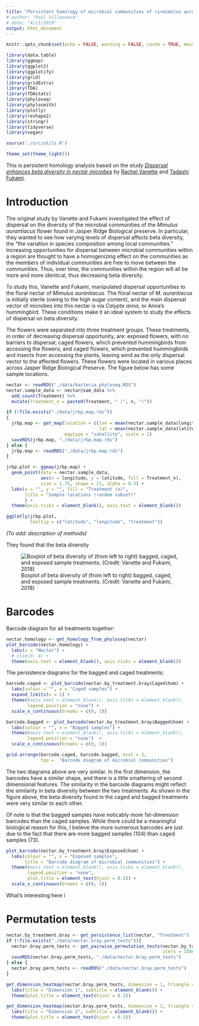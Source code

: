 ```yaml
---
title: "Persistent homology of microbial communities of <i>mimulus aurantiacus</i>"
# author: "Paul Villanueva"
# date: "4/11/2019"
output: html_document
---
```


```r
knitr::opts_chunk$set(echo = FALSE, warning = FALSE, cache = TRUE, message = FALSE)
```

```r
library(data.table)
library(ggmap)
library(ggplot2)
library(ggplotify)
library(grid)
library(gridExtra)
library(TDA)
library(TDAstats)
library(phyloseq)
library(phylosmith)
library(plotly)
library(reshape2)
library(stringr)
library(tidyverse)
library(vegan)

source('./src/utils.R')

theme_set(theme_light())

```

This is persistent homology analysis based on the study [*Dispersal enhances beta diversity in nectar microbes*](https://www.ncbi.nlm.nih.gov/pubmed/28597955) by [Rachel Vanette](http://entomology.ucdavis.edu/Faculty/Rachel_Vannette/) and [Tadashi Fukami](https://web.stanford.edu/~fukamit/). 

# Introduction

The original study by Vanette and Fukami investigated the effect of dispersal on the diversity of the microbial communities of the *Mimulus aurantiacus* flower found in Jasper Ridge Biological preserve. In particular, they wanted to see how varying levels of dispersal affects beta diversity, the "the variation in species composition among local communities." Increasing opportunities for dispersal between microbial communities within a region are thought to have a homogenizing effect on the communities as the members of individual communities are free to move between the communities. Thus, over time, the communities within the region will all be more and more identical, thus decreasing beta diversity.

To study this, Vanette and Fukami, manipulated dispersal opportunities to the floral nectar of *Mimulus aurantiacus*. The floral nectar of *M. aurantiacus* is initially sterile (owing to the high sugar content), and the main dispersal vector of microbes into this nectar is via *Calypte anna*, or Anna's hummingbird. These conditions make it an ideal system to study the effects of dispersal on beta diversity.

The flowers were separated into three treatment groups. These treatments, in order of decreasing dispersal opportunity, are: exposed flowers, with no barriers to dispersal; caged flowers, which prevented hummingbirds from accessing the flowers; and caged flowers, which prevented hummingbirds and insects from accessing the plants, leaving wind as the only dispersal vector to the affected flowers. These flowers were located in various places across Jasper Ridge Biological Preserve. The figure below has some sample locations.

```r
nectar <- readRDS("./data/bacteria_phyloseq.RDS")
nectar.sample_data <- nectar@sam_data %>% 
  add_count(Treatment) %>% 
  mutate(Treatment_n = paste0(Treatment, " (", n, ")"))

if (!file.exists("./data/jrbp.map.rds"))
{
  jrbp.map <- get_map(location = c(lon = mean(nectar.sample_data$longitude), 
                                   lat = mean(nectar.sample_data$latitude)), zoom = 17, 
                      maptype = "satellite", scale = 2)
  saveRDS(jrbp.map, "./data/jrbp.map.rds")
} else {
  jrbp.map <- readRDS("./data/jrbp.map.rds")
}

```

```r
jrbp.plot <- ggmap(jrbp.map) + 
  geom_point(data = nectar.sample_data,
             aes(x = longitude, y = latitude, fill = Treatment_n), 
             size = 1.75, shape = 21, alpha = 0.5) +
  labs(x = "", y = "", fill = "Treatment (n)",
       title = "Sample locations (random subset)"
       ) +
  theme(axis.ticks = element_blank(), axis.text = element_blank())
```

```r
ggplotly(jrbp.plot, 
         tooltip = c("latitude", "longitude", "treatment"))
```


*(To add: description of methods)*

They found that the beta diversity 

![Boxplot of beta diversity of (from left to right) bagged, caged, and exposed sample treatments. (Credit: Vanette and Fukami, 2018)](./figs/beta_disper.png)

# Barcodes

Barcode diagram for all treatments together:


```r
nectar.homology <- get_homology_from_phyloseq(nectar)
plot_barcode(nectar.homology) + 
  labs(x = "Nectar") +
  # xlim(0, 4) + 
  theme(axis.text = element_blank(), axis.ticks = element_blank())
```

The persistence diagrams for the bagged and caged treatments:

```r
barcode.caged <- plot_barcode(nectar.by_treatment.bray$Caged$hom) + 
  labs(colour = "", x = "Caged samples") +
  expand_limits(x = 1) + 
  theme(#axis.text = element_blank(), axis.ticks = element_blank(),
        legend.position = "none") +
  scale_x_continuous(breaks = c(0, 1))
```

```r
barcode.bagged <- plot_barcode(nectar.by_treatment.bray$Bagged$hom) + 
  labs(colour = "", x = "Bagged samples") +
  theme(#axis.text = element_blank(), axis.ticks = element_blank(),
        legend.position = "none")  +
  scale_x_continuous(breaks = c(0, 1))
```

```r
grid.arrange(barcode.caged, barcode.bagged, ncol = 2,
             top =  "Barcode diagram of microbial communities")
```

The two diagrams above are very similar. In the first dimension, the barcodes have a similar shape, and there is a little smattering of second dimensional features. The similarity in the barcode diagrams might reflect the similarity in beta diversity between the two treatments. As shown in the figure above, the beta diversity found in the caged and bagged treatments were very similar to each other. 

Of note is that the bagged samples have noticably more 1st-dimension barcodes than the caged samples. While there could be a meaningful biological reason for this, I believe the more numerous barcodes are just due to the fact that there are more bagged samples (104) than caged samples (73).




```r
plot_barcode(nectar.by_treatment.bray$Exposed$hom) + 
  labs(colour = "", x = "Exposed samples", 
       title = "Barcode diagram of microbial communities") +
  theme(#axis.text = element_blank(), axis.ticks = element_blank(),
        legend.position = "none",
        plot.title = element_text(hjust = 0.5)) +
  scale_x_continuous(breaks = c(0, 1))
```

What's interesting here i

# Permutation tests

```r
nectar.by_treatment.bray <- get_persistence_list(nectar, "Treatment")
if (!file.exists("./data/nectar.bray.perm_tests")){
  nectar.bray.perm_tests <- get_pairwise_permutation_tests(nectar.by_treatment.bray, 
                                                           iters = 1500)
  saveRDS(nectar.bray.perm_tests, "./data/nectar.bray.perm_tests")
} else {
  nectar.bray.perm_tests <- readRDS("./data/nectar.bray.perm_tests")
}
```


```r
get_dimension_heatmap(nectar.bray.perm_tests, dimension = 1, triangle = TRUE) +   
  labs(title = "Dimension 1", subtitle = element_blank()) +
  theme(plot.title = element_text(hjust = 0.5))
```

```r
get_dimension_heatmap(nectar.bray.perm_tests, dimension = 2, triangle = TRUE) + 
  labs(title = "Dimension 2", subtitle = element_blank()) +
  theme(plot.title = element_text(hjust = 0.5)) 
```

